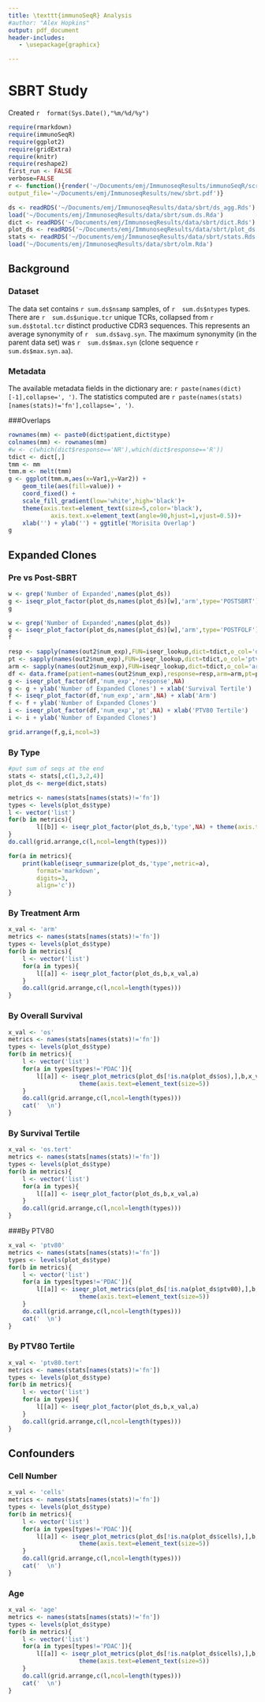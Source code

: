 ```yaml
---
title: \texttt{immunoSeqR} Analysis
#author: "Alex Hopkins"
output: pdf_document
header-includes:
   - \usepackage{graphicx}

---
```

# SBRT Study
Created `r  format(Sys.Date(),"%m/%d/%y")`

```r
require(rmarkdown)
require(immunoSeqR)
require(ggplot2)
require(gridExtra)
require(knitr)
require(reshape2)
first_run <- FALSE
verbose=FALSE
r <- function(){render('~/Documents/emj/ImmunoseqResults/immunoSeqR/scripts/rmd/sbrt.Rmd',
output_file='~/Documents/emj/ImmunoseqResults/new/sbrt.pdf')}

```
```r
ds <- readRDS('~/Documents/emj/ImmunoseqResults/data/sbrt/ds_agg.Rds')
load('~/Documents/emj/ImmunoseqResults/data/sbrt/sum.ds.Rda')
dict <- readRDS('~/Documents/emj/ImmunoseqResults/data/sbrt/dict.Rds')
plot_ds <- readRDS('~/Documents/emj/ImmunoseqResults/data/sbrt/plot_ds.Rds')
stats <- readRDS('~/Documents/emj/ImmunoseqResults/data/sbrt/stats.Rds')
load('~/Documents/emj/ImmunoseqResults/data/sbrt/olm.Rda')

```

## Background

### Dataset

The data set contains `r sum.ds$nsamp` samples, of `r  sum.ds$ntypes` types.
There are `r  sum.ds$unique.tcr` unique TCRs, collapsed from `r  sum.ds$total.tcr` distinct
productive CDR3 sequences. This represents an average synonymity of `r  sum.ds$avg.syn`.
The maximum synonymity (in the parent data set) was `r  sum.ds$max.syn` (clone sequence `r
sum.ds$max.syn.aa `).\par

### Metadata  
The available metadata fields in the dictionary are: `r paste(names(dict)[-1],collapse=', ')`. The statistics computed are `r paste(names(stats)[names(stats)!='fn'],collapse=', ')`.

\clearpage

###Overlaps
```r
rownames(mm) <- paste0(dict$patient,dict$type)
colnames(mm) <- rownames(mm)
#w <- c(which(dict$response=='NR'),which(dict$response=='R'))
tdict <- dict[,]
tmm <- mm
tmm.m <- melt(tmm)
g <- ggplot(tmm.m,aes(x=Var1,y=Var2)) +
    geom_tile(aes(fill=value)) +
    coord_fixed() +
    scale_fill_gradient(low='white',high='black')+
    theme(axis.text=element_text(size=5,color='black'),
            axis.text.x=element_text(angle=90,hjust=1,vjust=0.5))+
    xlab('') + ylab('') + ggtitle('Morisita Overlap')
g
```

## Expanded Clones

### Pre vs Post-SBRT
```r
w <- grep('Number of Expanded',names(plot_ds))
g <- iseqr_plot_factor(plot_ds,names(plot_ds)[w],'arm',type='POSTSBRT') + xlab('Arm')
g

w <- grep('Number of Expanded',names(plot_ds))
g <- iseqr_plot_factor(plot_ds,names(plot_ds)[w],'arm',type='POSTFOLF') + xlab('Arm')
f

```


```r
resp <- sapply(names(out2$num_exp),FUN=iseqr_lookup,dict=tdict,o_col='os.tert')
pt <- sapply(names(out2$num_exp),FUN=iseqr_lookup,dict=tdict,o_col='ptv80.tert')
arm <- sapply(names(out2$num_exp),FUN=iseqr_lookup,dict=tdict,o_col='arm')
df <- data.frame(patient=names(out2$num_exp),response=resp,arm=arm,pt=pt,num_exp=out2$num_exp)
g <- iseqr_plot_factor(df,'num_exp','response',NA)
g <- g + ylab('Number of Expanded Clones') + xlab('Survival Tertile')
f <- iseqr_plot_factor(df,'num_exp','arm',NA) + xlab('Arm')
f <- f + ylab('Number of Expanded Clones')
i <- iseqr_plot_factor(df,'num_exp','pt',NA) + xlab('PTV80 Tertile')
i <- i + ylab('Number of Expanded Clones')

grid.arrange(f,g,i,ncol=3)

```



### By Type

```r
#put sum of seqs at the end
stats <- stats[,c(1,3,2,4)]
plot_ds <- merge(dict,stats)

```
```r
metrics <- names(stats[names(stats)!='fn'])
types <- levels(plot_ds$type)
l <- vector('list')
for(b in metrics){
	    l[[b]] <- iseqr_plot_factor(plot_ds,b,'type',NA) + theme(axis.text=element_text(size=5))
}
do.call(grid.arrange,c(l,ncol=length(types)))
```
```r
for(a in metrics){
	print(kable(iseqr_summarize(plot_ds,'type',metric=a),
		format='markdown',
		digits=3,
		align='c'))
}
```

\clearpage

### By Treatment Arm
```r
x_val <- 'arm'
metrics <- names(stats[names(stats)!='fn'])
types <- levels(plot_ds$type)
for(b in metrics){
    l <- vector('list')
    for(a in types){
        l[[a]] <- iseqr_plot_factor(plot_ds,b,x_val,a)
    }
    do.call(grid.arrange,c(l,ncol=length(types)))
}
```
\clearpage

### By Overall Survival
```r
x_val <- 'os'
metrics <- names(stats[names(stats)!='fn'])
types <- levels(plot_ds$type)
for(b in metrics){
    l <- vector('list')
    for(a in types[types!='PDAC']){
        l[[a]] <- iseqr_plot_metrics(plot_ds[!is.na(plot_ds$os),],b,x_val,a) +
                    theme(axis.text=element_text(size=5))
    }
    do.call(grid.arrange,c(l,ncol=length(types)))
    cat('  \n')
}
```

### By Survival Tertile
```r
x_val <- 'os.tert'
metrics <- names(stats[names(stats)!='fn'])
types <- levels(plot_ds$type)
for(b in metrics){
    l <- vector('list')
    for(a in types){
        l[[a]] <- iseqr_plot_factor(plot_ds,b,x_val,a)
    }
    do.call(grid.arrange,c(l,ncol=length(types)))
}
```

\clearpage

###By PTV80
```r
x_val <- 'ptv80'
metrics <- names(stats[names(stats)!='fn'])
types <- levels(plot_ds$type)
for(b in metrics){
    l <- vector('list')
    for(a in types[types!='PDAC']){
        l[[a]] <- iseqr_plot_metrics(plot_ds[!is.na(plot_ds$ptv80),],b,x_val,a) +
                    theme(axis.text=element_text(size=5))
    }
    do.call(grid.arrange,c(l,ncol=length(types)))
    cat('  \n')
}
```
### By PTV80 Tertile
```r
x_val <- 'ptv80.tert'
metrics <- names(stats[names(stats)!='fn'])
types <- levels(plot_ds$type)
for(b in metrics){
    l <- vector('list')
    for(a in types){
        l[[a]] <- iseqr_plot_factor(plot_ds,b,x_val,a)
    }
    do.call(grid.arrange,c(l,ncol=length(types)))
}
```

\clearpage

## Confounders

### Cell Number

```r
x_val <- 'cells'
metrics <- names(stats[names(stats)!='fn'])
types <- levels(plot_ds$type)
for(b in metrics){
    l <- vector('list')
    for(a in types[types!='PDAC']){
        l[[a]] <- iseqr_plot_metrics(plot_ds[!is.na(plot_ds$cells),],b,x_val,a) + 
					theme(axis.text=element_text(size=5))
    }
    do.call(grid.arrange,c(l,ncol=length(types)))  
	cat('  \n')
}
```

### Age
```r
x_val <- 'age'
metrics <- names(stats[names(stats)!='fn'])
types <- levels(plot_ds$type)
for(b in metrics){
    l <- vector('list')
    for(a in types[types!='PDAC']){
        l[[a]] <- iseqr_plot_metrics(plot_ds[!is.na(plot_ds$cells),],b,x_val,a) +
                    theme(axis.text=element_text(size=5))
    }
    do.call(grid.arrange,c(l,ncol=length(types)))
    cat('  \n')
}
```

